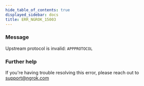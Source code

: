 ```yaml
---
hide_table_of_contents: true
displayed_sidebar: docs
title: ERR_NGROK_15003
---
```


### Message

Upstream protocol is invalid: `APPPROTOCOL`

### Further help

If you're having trouble resolving this error, please reach out to [support@ngrok.com](mailto:support@ngrok.com?subject=Help%20with%20ERR_NGROK_15003)
